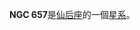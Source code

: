 {{NGCInfoBox|NGCID=NGC 657|發現者=約翰·弗里德里希·威廉·赫歇爾|發現日期=1831年11月28日|其他編號=OCL 337|曆元=J2000.0|赤經=1時43分20秒
|赤緯=55°50'0"|星座=仙后座|星體=星系|星等=|表面亮度=|藍等=}}

'''NGC 657'''是[[仙后座|仙后座]]的一個[[星系|星系]]。

{{NGCReference|657}}
{{Catalogs|NGC=657}}
{{Galaxy-stub}}